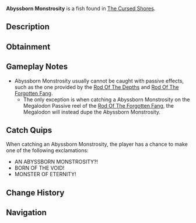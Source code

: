 {{FishInfobox
|image          = Abyssborn Monstrosity.png
|rarity         = Secret
|sea            = Second Sea
|location       = [[The Cursed Shores]]
|sublocation    = 
|sources        = Fishing Rod
|nopassive      = 1
|radar_location = 
|prog_speed     = -90
|xp             = 15000
|weather        = Rain
|time           = Night
|season         = Winter
|bait           = Luminous Larva
|base_weight    = 5760
|base_value     = 25000
|weight_range   = 3360
|base_chance    = 1
|base_resil     = 1
}}
'''Abyssborn Monstrosity''' is a {{Rarity|Secret}} fish found in [[The Cursed Shores]].

== Description ==
{{Description|A colossal terror birthed from the abyss’s cruel heart.|Bestiary Entry}}

== Obtainment ==
{{Description|It rises where the void claims all.|Bestiary Hint}}
{{Fish Availability|
The Cursed Shores
|top_rods      = 
Great Rod of Oscar\1487.16\7283.28;
Astralhook Rod\1353.46\7183.42;
Fang of the Eclipse\1229.96\7645.48;
Carrot Rod\810.29\4713.65;
Lobster Rod\786.55\4672.52;
Free Spirit Rod\762.22\4291.01;
Egg Rod\630.85\3953.13;
Seraphic Rod\595.33\3730.53;
Trident Rod\413.01\2588.07;
Challenger's Rod\637.19\3880.88;
Blazebringer Rod\592.49\3625.68;
Ethereal Prism Rod\522.44\3160.85;
No-Life Rod\454.96\2739.31;
Rod Of The Forgotten Fang\428.07\2683.87;
Depthseeker Rod\360.25\2004.39;
Rod Of The Exalted One\351.16\2165.62;
Rod Of The Depths\303.13\1880.15;
Avalanche Rod\288.02\1595.4;
Volcanic Rod\269.2\1566.41;
Steady Rod\262.64\1359.27;
Zeus Rod\239.18\1391.73
|recommended   = Astralhook Rod
}}

== Gameplay Notes ==
* Abyssborn Monstrosity usually cannot be caught with passive effects, such as the one provided by the [[Rod Of The Depths]] and [[Rod Of The Forgotten Fang]].
** The only exception is when catching a Abyssborn Monstrosity on the Megalodon Passive reel of the [[Rod Of The Forgotten Fang]], the Megalodon will instead dupe the Abyssborn Monstrosity.

== Catch Quips ==
When catching an Abyssborn Monstrosity, the player has a chance to make one of the following exclamations:
* AN ABYSSBORN MONSTROSITY?!
* BORN OF THE VOID!
* MONSTER OF ETERNITY!

== Change History ==
{{Change History|{{subst:Current Version}}}}

== Navigation ==
{{Fish Navbox|The Cursed Shores}}